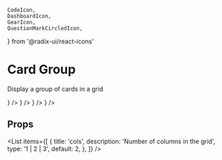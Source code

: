 	CodeIcon,
	DashboardIcon,
	GearIcon,
	QuestionMarkCircledIcon,
} from '@radix-ui/react-icons'

# Card Group

Display a group of cards in a grid

<CardGroup cols={2}>
	<Card
		title='Card 1'
		description='Lorem ipsum dolor sit amet, consectetur adipiscing elit'
		href='/docs/development'
		icon={<CodeIcon className='h-6 w-6' />}
	/>
	<Card
		title='Card 2'
		description='Lorem ipsum dolor sit amet, consectetur adipiscing elit'
		href='/docs/rescribe-config'
		icon={<GearIcon className='h-6 w-6' />}
	/>
	<Card
		title='Card 3'
		description='Lorem ipsum dolor sit amet, consectetur adipiscing elit'
		href='/components'
		icon={<DashboardIcon className='h-6 w-6' />}
	/>
	<Card
		title='Card 4'
		description='Lorem ipsum dolor sit amet, consectetur adipiscing elit'
		href='/docs/example-config'
		icon={<QuestionMarkCircledIcon className='h-6 w-6' />}
	/>
</CardGroup>

## Props

<List
	items={[
		{
			title: 'cols',
			description: 'Number of columns in the grid',
			type: '1 | 2 | 3',
			default: 2,
		},
	]}
/>
